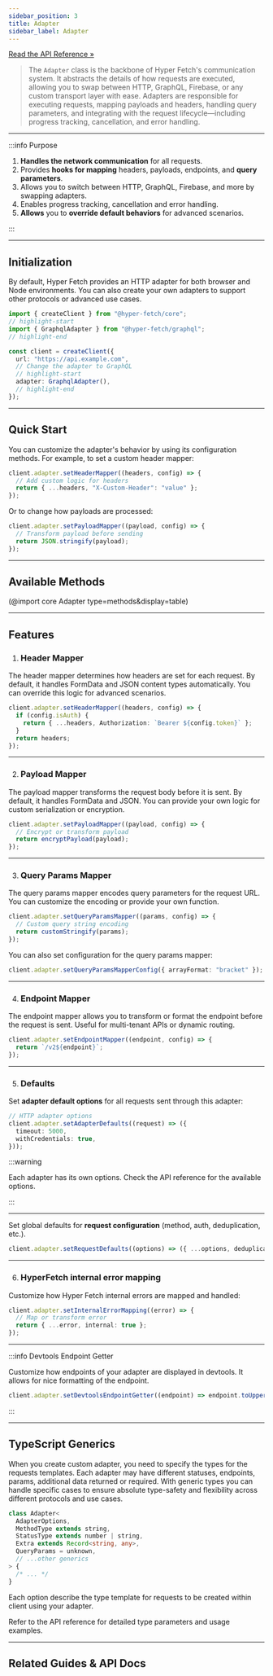 ```yaml
---
sidebar_position: 3
title: Adapter
sidebar_label: Adapter
---
```


[Read the API Reference »](/docs/api/core/Classes/Adapter.mdx)

> The `Adapter` class is the backbone of Hyper Fetch's communication system. It abstracts the details of how requests
> are executed, allowing you to swap between HTTP, GraphQL, Firebase, or any custom transport layer with ease. Adapters
> are responsible for executing requests, mapping payloads and headers, handling query parameters, and integrating with
> the request lifecycle—including progress tracking, cancellation, and error handling.

---

:::info Purpose

1. **Handles the network communication** for all requests.
2. Provides **hooks for mapping** headers, payloads, endpoints, and **query parameters**.
3. Allows you to switch between HTTP, GraphQL, Firebase, and more by swapping adapters.
4. Enables progress tracking, cancellation and error handling.
5. **Allows** you to **override default behaviors** for advanced scenarios.

:::

---

## Initialization

By default, Hyper Fetch provides an HTTP adapter for both browser and Node environments. You can also create your own
adapters to support other protocols or advanced use cases.

```ts title="GraphQL Adapter"
import { createClient } from "@hyper-fetch/core";
// highlight-start
import { GraphqlAdapter } from "@hyper-fetch/graphql";
// highlight-end

const client = createClient({
  url: "https://api.example.com",
  // Change the adapter to GraphQL
  // highlight-start
  adapter: GraphqlAdapter(),
  // highlight-end
});
```

---

## Quick Start

You can customize the adapter's behavior by using its configuration methods. For example, to set a custom header mapper:

```ts
client.adapter.setHeaderMapper((headers, config) => {
  // Add custom logic for headers
  return { ...headers, "X-Custom-Header": "value" };
});
```

Or to change how payloads are processed:

```ts
client.adapter.setPayloadMapper((payload, config) => {
  // Transform payload before sending
  return JSON.stringify(payload);
});
```

---

## Available Methods

<ShowMore>

(@import core Adapter type=methods&display=table)

</ShowMore>

<LinkCard
  type="api"
  title="Detailed methods docs"
  description="Check all available methods and their descriptions"
  to="/docs/api/core/Classes/Adapter#methods"
/>

---

## Features

1. ### Header Mapper

The header mapper determines how headers are set for each request. By default, it handles FormData and JSON content
types automatically. You can override this logic for advanced scenarios.

```ts
client.adapter.setHeaderMapper((headers, config) => {
  if (config.isAuth) {
    return { ...headers, Authorization: `Bearer ${config.token}` };
  }
  return headers;
});
```

---

2. ### Payload Mapper

The payload mapper transforms the request body before it is sent. By default, it handles FormData and JSON. You can
provide your own logic for custom serialization or encryption.

```ts
client.adapter.setPayloadMapper((payload, config) => {
  // Encrypt or transform payload
  return encryptPayload(payload);
});
```

---

3. ### Query Params Mapper

The query params mapper encodes query parameters for the request URL. You can customize the encoding or provide your own
function.

```ts
client.adapter.setQueryParamsMapper((params, config) => {
  // Custom query string encoding
  return customStringify(params);
});
```

You can also set configuration for the query params mapper:

```ts
client.adapter.setQueryParamsMapperConfig({ arrayFormat: "bracket" });
```

---

4. ### Endpoint Mapper

The endpoint mapper allows you to transform or format the endpoint before the request is sent. Useful for multi-tenant
APIs or dynamic routing.

```ts
client.adapter.setEndpointMapper((endpoint, config) => {
  return `/v2${endpoint}`;
});
```

---

5. ### Defaults

Set **adapter default options** for all requests sent through this adapter:

```ts
// HTTP adapter options
client.adapter.setAdapterDefaults((request) => ({
  timeout: 5000,
  withCredentials: true,
}));
```

:::warning

Each adapter has its own options. Check the API reference for the available options.

:::

---

Set global defaults for **request configuration** (method, auth, deduplication, etc.).

```ts
client.adapter.setRequestDefaults((options) => ({ ...options, deduplicate: true }));
```

---

6. ### HyperFetch internal error mapping

Customize how Hyper Fetch internal errors are mapped and handled:

```ts
client.adapter.setInternalErrorMapping((error) => {
  // Map or transform error
  return { ...error, internal: true };
});
```

---

:::info Devtools Endpoint Getter

Customize how endpoints of your adapter are displayed in devtools. It allows for nice formatting of the endpoint.

```ts
client.adapter.setDevtoolsEndpointGetter((endpoint) => endpoint.toUpperCase());
```

:::

---

## TypeScript Generics

When you create custom adapter, you need to specify the types for the requests templates. Each adapter may have
different statuses, endpoints, params, additional data returned or required. With generic types you can handle specific
cases to ensure absolute type-safety and flexibility across different protocols and use cases.

```ts
class Adapter<
  AdapterOptions,
  MethodType extends string,
  StatusType extends number | string,
  Extra extends Record<string, any>,
  QueryParams = unknown,
  // ...other generics
> {
  /* ... */
}
```

Each option describe the type template for requests to be created within client using your adapter.

Refer to the API reference for detailed type parameters and usage examples.

<LinkCard
  type="api"
  title="Detailed Adapter API"
  description="Explore all available methods, their parameters, and return values for the Adapter class."
  to="/docs/api/core/Classes/Adapter"
/>

---

## Related Guides & API Docs

<LinkCard
  type="guides"
  title="Custom Adapter Guide"
  description="Learn how to create your own adapter for Hyper Fetch."
  to="/docs/guides/02-advanced/custom-adapter"
/>

<LinkCard
  type="integrations"
  title="Available Adapters"
  description="Explore all available adapters and their descriptions."
  to="/docs/integrations/getting-started#adapter"
/>
